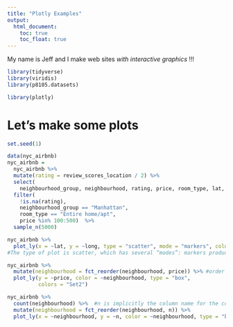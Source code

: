 ```yaml
---
title: "Plotly Examples"
output: 
  html_document:
    toc: true
    toc_float: true
---
```


My name is Jeff and I make web sites _with interactive graphics_ !!!

```r
library(tidyverse)
library(viridis)
library(p8105.datasets)

library(plotly)
```


# Let's make some plots

```r
set.seed(1)

data(nyc_airbnb)
nyc_airbnb = 
  nyc_airbnb %>% 
  mutate(rating = review_scores_location / 2) %>%
  select(
    neighbourhood_group, neighbourhood, rating, price, room_type, lat, long) %>%
  filter(
    !is.na(rating), 
    neighbourhood_group == "Manhattan",
    room_type == "Entire home/apt",
    price %in% 100:500)  %>% 
  sample_n(5000)
```
```r
nyc_airbnb %>% 
  plot_ly(x = ~lat, y = ~long, type = "scatter", mode = "markers", color = ~price, alpha = 0.5) 
#The type of plot is scatter, which has several “modes”: markers produces the same kind of plot as ggplot::geom_point, lines produces the same kind of plot as ggplot::geom_line.
```

```r
nyc_airbnb %>% 
  mutate(neighbourhood = fct_reorder(neighbourhood, price)) %>% #order neighborhoods by price
  plot_ly(y = ~price, color = ~neighbourhood, type = "box",
          colors = "Set2")
```

```r
nyc_airbnb %>% 
  count(neighbourhood) %>%  #n is implicitly the column name for the counts
  mutate(neighbourhood = fct_reorder(neighbourhood, n)) %>% 
  plot_ly(x = ~neighbourhood, y = ~n, color = ~neighbourhood, type = "bar")
```

